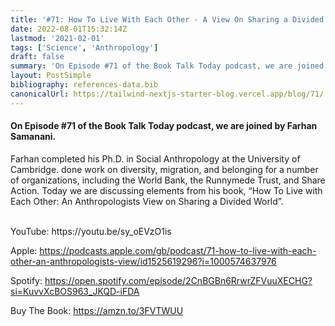 ```yaml
---
title: '#71: How To Live With Each Other - A View On Sharing a Divided World'
date: 2022-08-01T15:32:14Z
lastmod: '2021-02-01'
tags: ['Science', 'Anthropology']
draft: false
summary: 'On Episode #71 of the Book Talk Today podcast, we are joined by Farhan Samanani. Farhan completed his Ph.D. in Social Anthropology at the University of Cambridge. done work on diversity, migration, and belonging for a number of organizations, including the World Bank, the Runnymede Trust, and Share Action. Today we are discussing elements from his book, “How To Live with Each Other: An Anthropologists View on Sharing a Divided World”.'
layout: PostSimple
bibliography: references-data.bib
canonicalUrl: https://tailwind-nextjs-starter-blog.vercel.app/blog/71/
---
```


#### On Episode #71 of the Book Talk Today podcast, we are joined by Farhan Samanani.

Farhan completed his Ph.D. in Social Anthropology at the University of Cambridge. done work on diversity, migration, and belonging for a number of organizations, including the World Bank, the Runnymede Trust, and Share Action. Today we are discussing elements from his book, “How To Live with Each Other: An Anthropologists View on Sharing a Divided World”.

<br />
YouTube: https://youtu.be/sy_oEVzO1is

Apple: https://podcasts.apple.com/gb/podcast/71-how-to-live-with-each-other-an-anthropologists-view/id1525619296?i=1000574637976

Spotify: https://open.spotify.com/episode/2CnBGBn6RrwrZFVuuXECHG?si=KuvvXcBOS963_JKQD-iFDA

Buy The Book: https://amzn.to/3FVTWUU
